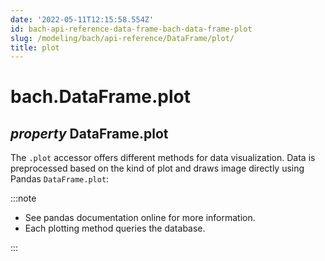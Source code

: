 ```yaml
---
date: '2022-05-11T12:15:58.554Z'
id: bach-api-reference-data-frame-bach-data-frame-plot
slug: /modeling/bach/api-reference/DataFrame/plot/
title: plot
---
```


# bach.DataFrame.plot

<div className="property">

## <span className="type-annotation"><em>property </em></span> <span className="additional-name">DataFrame.</span><span className="name">plot</span>




<div className="content">

The `.plot` accessor offers different methods for data visualization. Data is preprocessed based
on the kind of plot and draws image directly using Pandas `DataFrame.plot`:

:::note

* See pandas documentation online for more information.
* Each plotting method queries the database.


:::


</div>


</div>
